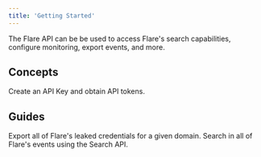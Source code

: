 ```yaml
---
title: 'Getting Started'
---
```


The Flare API can be be used to access Flare's search capabilities, configure monitoring, export events, and more.

## Concepts

<CardGroup cols={2}>
  <Card title="Authentication" icon="key" href="/api-reference/guides/authentication">
    Create an API Key and obtain API tokens.
  </Card>
</CardGroup>

## Guides

<CardGroup cols={2}>

  <Card title="Exporting a domain's credentials" icon="passport" href="/api-reference/guides/credentials-export-domain">
    Export all of Flare's leaked credentials for a given domain.
  </Card>

  <Card title="Search" icon="magnifying-glass" href="/api-reference/guides/search">
    Search in all of Flare's events using the Search API.
  </Card>
  
</CardGroup>
